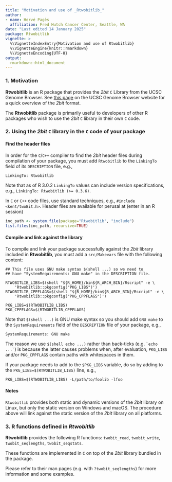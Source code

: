 ```yaml
---
title: "Motivation and use of _Rtwobitlib_"
author:
- name: Hervé Pagès
  affiliation: Fred Hutch Cancer Center, Seattle, WA
date: "Last edited 14 January 2025"
package: Rtwobitlib
vignette: >
  %\VignetteIndexEntry{Motivation and use of Rtwobitlib}
  %\VignetteEngine{knitr::rmarkdown}
  %\VignetteEncoding{UTF-8}
output:
  rmarkdown::html_document
---
```



### 1. Motivation

**Rtwobitlib** is an R package that provides the _2bit_ `C` Library
from the UCSC Genome Browser.
See [this page](https://genome.ucsc.edu/FAQ/FAQformat.html#format7) on
the UCSC Genome Browser website for a quick overview of the _2bit_ format.

The **Rtwobitlib** package is primarily useful to developers of other
R packages who wish to use the _2bit_ `C` library in their own `C` code.


### 2. Using the _2bit_ `C` library in the `C` code of your package

#### Find the header files

In order for the `C`/`C++` compiler to find the _2bit_ header files during
compilation of your package, you must add `Rtwobitlib` to the `LinkingTo`
field of its `DESCRIPTION` file, e.g.,

    LinkingTo: Rtwobitlib

Note that as of R 3.0.2 `LinkingTo` values can include version
specifications, e.g., `LinkingTo: Rtwobitlib (>= 0.3.6)`.

In `C` or `C++` code files, use standard techniques, e.g., `#include
<kent/twoBit.h>`. Header files are available for perusal at (enter
in an R session)

```R
inc_path <- system.file(package="Rtwobitlib", "include")
list.files(inc_path, recursive=TRUE)
```

#### Compile and link against the library

To compile and link your package successfully against the _2bit_ library
included in **Rtwobitlib**, you must add a `src/Makevars` file
with the following content:

    ## This file uses GNU make syntax $(shell ...) so we need to
    ## have "SystemRequirements: GNU make" in the DESCRIPTION file.
    
    RTWOBITLIB_LIBS=$(shell "${R_HOME}/bin${R_ARCH_BIN}/Rscript" -e \
        'Rtwobitlib::pkgconfig("PKG_LIBS")')
    RTWOBITLIB_CPPFLAGS=$(shell "${R_HOME}/bin${R_ARCH_BIN}/Rscript" -e \
        'Rtwobitlib::pkgconfig("PKG_CPPFLAGS")')
    
    PKG_LIBS=$(RTWOBITLIB_LIBS)
    PKG_CPPFLAGS=$(RTWOBITLIB_CPPFLAGS)

Note that `$(shell ...)` is GNU make syntax so you should add `GNU make`
to the `SystemRequirements` field of the `DESCRIPTION` file of your package,
e.g.,

    SystemRequirements: GNU make

The reason we use `$(shell echo ...)` rather than back-ticks (e.g.
`` `echo ...` ``) is because the latter causes problems when, after
evaluation, `PKG_LIBS` and/or `PKG_CPPFLAGS` contain paths with
whitespaces in them.

If your package needs to add to the `$PKG_LIBS` variable, do so by adding
to the `PKG_LIBS=$(RTWOBITLIB_LIBS)` line, e.g.,

    PKG_LIBS=$(RTWOBITLIB_LIBS) -L/path/to/foolib -lfoo

#### Notes

`Rtwobitlib` provides both static and dynamic versions of the _2bit_
library on Linux, but only the static version on Windows and macOS.
The procedure above will link against the static version of the _2bit_
library on all platforms.


### 3. R functions defined in _Rtwobitlib_

**Rtwobitlib** provides the following R functions: `twobit_read`,
`twobit_write`, `twobit_seqlengths`, `twobit_seqstats`.

These functions are implemented in `C` on top of the _2bit_ library
bundled in the package.

Please refer to their man pages (e.g. with `?twobit_seqlengths`) for more
information and some examples.

